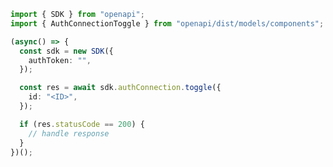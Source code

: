 ```typescript Toggle.ts
import { SDK } from "openapi";
import { AuthConnectionToggle } from "openapi/dist/models/components";

(async() => {
  const sdk = new SDK({
    authToken: "",
  });

  const res = await sdk.authConnection.toggle({
    id: "<ID>",
  });

  if (res.statusCode == 200) {
    // handle response
  }
})();
```
